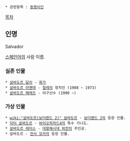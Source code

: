  * 관련항목 : [[동명이인]]

[[목차]]
== 인명 ==
Salvador

[[스페인어]]의 사람 이름.

=== 실존 인물 ===
 * [[살바도르 달리]] - [[화가]]
 * [[살바도르 아옌데]] - [[칠레]]의 정치인 (1908 ~ 1973)
 * [[살바도르 페레즈]] - 야구선수 (1990 ~)

=== 가상 인물 ===
 * [[wiki:"살바도르(보더랜드 2)" 살바도르]] - [[보더랜드 2]]의 등장 인물.
 * [[닥터 살바도르]] - [[바이오하자드4]]의 특수 가나도.
 * [[살바도르 레이스]] - [[대항해시대 외전]]의 주인공.
 * 살바도르 - [[전사 모카]]의 등장 인물.


